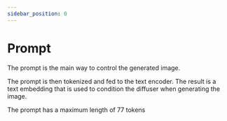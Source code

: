 ```yaml
---
sidebar_position: 0
---
```


# Prompt

<Flow />

The prompt is the main way to control the generated image.

The prompt is then tokenized and fed to the text encoder.
The result is a text embedding that is used to condition the diffuser when generating the image.

The prompt has a maximum length of 77 tokens
